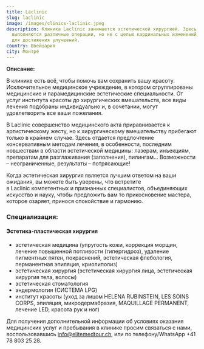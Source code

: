 ```yaml
---
title: Laclinic
slug: laclinic
image: /images/clinics-laclinic.jpeg
description: Клиника Laclinic занимается эстетической хирургией. Здесь
  выполняются различные операции, но не с целью кардинальных изменений, а только
  для достижения улучшений.
country: Швейцария
city: Монтрё
---
```


**О﻿писание:**

В клинике есть всë, чтобы помочь вам сохранить вашу красоту. Исключительное медицинское учреждение, в котором сгруппированы медицинские и парамедицинские эстетические специальности. От услуг института красоты до хирургических вмешательств, все виды лечения подобраны индивидуально и, в сочетании, могут удовлетворить все ваши пожелания.

В Laclinic совершенство медицинского акта приравнивается к артистическому жесту, но к хирургическому вмешательству прибегают только в крайнем случае. Здесь отдается предпочтение консервативным методам лечения, в особенности, последним новшествам в области эстетической медицины: лазерам, инъекциям, препаратам для разглаживания (заполнения), пилингам... Возможности – неограниченные, результаты – потрясающие!

Когда эстетическая хирургия является лучшим ответом на ваши ожидания, вы можете быть уверены, что встретите в Laclinic компетентных и признанных специалистов, объединяющих искусство и науку, чтобы предложить вам то прикосновение мастера, которое озаряет, принося спокойствие и гармонию.

### Специализация:

#### Эстетика-пластическая хирургия

- эстетическая медицина (упругость кожи, коррекция морщин, лечение повышенной потливости (гипергидроз), удаление пигментных пятен, покраснений, эстетическая флебология, перманентная эпиляция, криолиполиз)
- эстетическая хирургия (эстетическая хирургия лица, эстетическая хирургия тела, волосы)
- эстетическая стоматология
- эндермология (СИСТЕМА LPG)
- институт красоты (уход за лицом HELENA RUBINSTEIN, LES SOINS CORPS, эпиляция, микродермабразия, MAQUILLAGE PERMANENT, лечение LED, красота рук и ног)

Для получения дополнительной информации об условиях оказания медицинских услуг и пребывания в клинике просим связаться с нами, воспользовавшись [info@elitemedtour.ch](mailto:info@elitemedtour.ch), или по телефону/WhatsApp +41 78 803 25 28.
